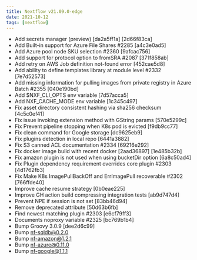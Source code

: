 ```yaml
---
title: Nextflow v21.09.0-edge
date: 2021-10-12
tags: [nextflow]
---
```


- Add secrets manager (preview) [da2a5ff1a] [2d66f83ca]
- Add Built-in support for Azure File Shares #2285 [a4c3e0ad5]
- Add Azure pool node SKU selection #2360 [9afcac756]
- Add support for protocol option to fromSRA #2087 [371f858ab]
- Add retry on AWS Job definition not-found error [452cae5d8]
- Add ability to define templates library at module level #2332 [7e7d52573]
- Add missing information for pulling images from private registry in Azure Batch #2355 [040e190bd]
- Add $NXF_CLI_OPTS env variable [7d57acca5]
- Add NXF_CACHE_MODE env variable [1c345c497]
- Fix asset directory consistent hashing via sha256 checksum [4c5c0ef41]
- Fix issue invoking extension method with GString params [570e5299c]
- Fix Prevent pipeline stopping when K8s pod is evicted [f9db9cc77]
- Fix clean command for Google storage [dc9625eb9]
- Fix plugins detection in local repo [6441a3882]
- Fix S3 canned ACL documentation #2334 [69216e292]
- Fix docker image build with recent docker [2aad36897] [1e485b32b]
- Fix amazon plugin is not used when using bucketDir option [6a8c50ad4]
- Fix Plugin dependency requirement overrides core plugin #2303 [4d1762fb3]
- Fix Make K8s ImagePullBackOff and ErrImagePull recoverable #2302 [766ffde40]
- Improve cache resume strategy [0b0eae225]
- Improve GH action build compressing integration tests [ab9d747d4]
- Prevent NPE if session is not set [83bb46d94]
- Remove deprecated attribute [50d63b6fb]
- Find newest matching plugin #2303 [e6cf79ff3]
- Documents noproxy variable #2325 [bc769b1b4]
- Bump Groovy 3.0.9 [dee2d6c99]
- Bump nf-sqldb@0.2.0
- Bump nf-amazon@1.2.1
- Bump nf-azure@0.11.0
- Bump nf-google@1.1.1

